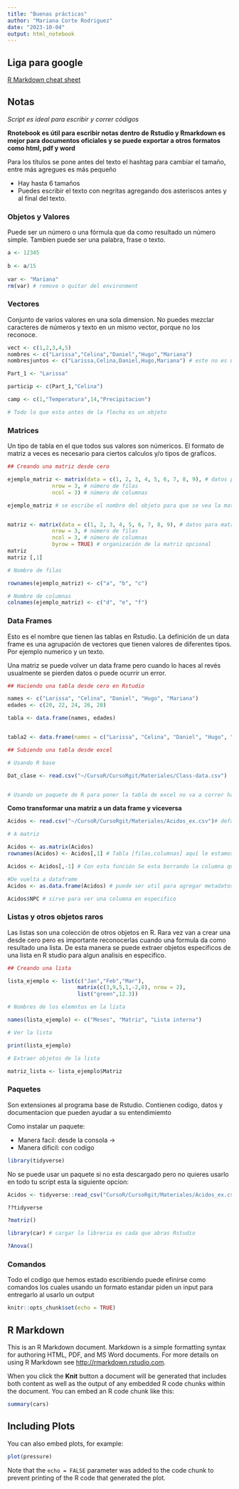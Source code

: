```yaml
---
title: "Buenas prácticas"
author: "Mariana Corte Rodriguez"
date: "2023-10-04"
output: html_notebook
---
```


## Liga para google
[R Markdown cheat sheet](https://www.rstudio.com/wp-content/uploads/2015/02/rmarkdown-cheatsheet.pdf)

## Notas

_Script es ideal para escribir y correr códigos_

__Rnotebook es útil para escribir notas dentro de Rstudio y Rmarkdown es mejor para documentos oficiales y se puede exportar a otros formatos como html, pdf y word__

Para los títulos se pone antes del texto el hashtag para cambiar el tamaño, entre más agregues es más pequeño

* Hay hasta 6 tamaños
* Puedes escribir el texto con negritas agregando dos asteriscos antes y al final del texto.


### Objetos y Valores

Puede ser un número o una fórmula que da como resultado un número simple. Tambien puede ser una palabra, frase o texto.

```r

a <- 12345
  
b <- a/15
  
var <- "Mariana" 
rm(var) # remove o quitar del environment

```

### Vectores

Conjunto de varios valores en una sola dimension. No puedes mezclar caracteres de números y texto en un mismo vector, porque no los reconoce.

```r

vect <- c(1,2,3,4,5)
nombres <- c("Larissa","Celina","Daniel","Hugo","Mariana")
nombresjuntos <- c("Larissa,Celina,Daniel,Hugo,Mariana") # este no es un vector

Part_1 <- "Larissa"

particip <- c(Part_1,"Celina")

camp <- c(1,"Temperatura",14,"Precipitacion")

# Todo lo que esta antes de la flecha es un objeto
```

### Matrices

Un tipo de tabla en el que todos sus valores son númericos. El formato de matriz a veces es necesario para ciertos calculos y/o tipos de graficos.

```r

## Creando una matriz desde cero

ejemplo_matriz <- matrix(data = c(1, 2, 3, 4, 5, 6, 7, 8, 9), # datos para matriz
              nrow = 3, # número de filas
              ncol = 3) # número de columnas

ejemplo_matriz # se escribe el nombre del objeto para que se vea la matriz en la consola


matriz <- matrix(data = c(1, 2, 3, 4, 5, 6, 7, 8, 9), # datos para matriz
              nrow = 3, # número de filas
              ncol = 3, # número de columnas
              byrow = TRUE) # organización de la matriz opcional
matriz
matriz [,1]

# Nombre de filas

rownames(ejemplo_matriz) <- c("a", "b", "c")

# Nombre de columnas
colnames(ejemplo_matriz) <- c("d", "e", "f")

```

### Data Frames

Esto es el nombre que tienen las tablas en Rstudio. La definición de un data frame es una agrupación de vectores que tienen valores de diferentes tipos. Por ejemplo numerico y un texto.

Una matriz se puede volver un data frame pero cuando lo haces al revés usualmente se pierden datos o puede ocurrir un error.

```r
## Haciendo una tabla desde cero en Rstudio

names <- c("Larissa", "Celina", "Daniel", "Hugo", "Mariana")
edades <- c(20, 22, 24, 26, 28)

tabla <- data.frame(names, edades)


tabla2 <- data.frame(names = c("Larissa", "Celina", "Daniel", "Hugo", "Mariana"), edades = c(20, 22, 24, 26, 28))

## Subiendo una tabla desde excel

# Usando R base

Dat_clase <- read.csv("~/CursoR/CursoRgit/Materiales/Class-data.csv")


# Usando un paquete de R para poner la tabla de excel no va a correr hasta que copies la liga en la consola porque estamos trabajando en un notebook.

```

__Como transformar una matriz a un data frame y viceversa__

```r
Acidos <- read.csv("~/CursoR/CursoRgit/Materiales/Acidos_ex.csv")# default en dataframe

# A matriz

Acidos <- as.matrix(Acidos)
rownames(Acidos) <- Acidos[,1] # Tabla [filas,columnas] aquí le estamos cambiando los numeros de la columna inicial por los nombres de los acidos

Acidos <- Acidos[,-1] # Con esta función Se esta borrando la columna que incluía los nombres en la tabla porque rstudio no puede leer numeros y texto en un mismo vector.

#De vuelta a dataframe
Acidos <- as.data.frame(Acidos) # puede ser util para agregar metadatos

Acidos$NPC # sirve para ver una columna en especifico

```

### Listas y otros objetos raros

Las listas son una colección de otros objetos en R. Rara vez van a crear una desde cero pero es importante reconocerlas cuando una formula da como resultado una lista. De esta manera se puede extraer objetos especificos de una lista en R studio para algun analisis en especifico.

```r
## Creando una lista

lista_ejemplo <- list(c("Jan","Feb","Mar"),
                      matrix(c(3,9,5,1,-2,8), nrow = 2),
                      list("green",12.3))

# Nombres de los elemntos en la lista

names(lista_ejemplo) <- c("Meses", "Matriz", "Lista interna")

# Ver la lista

print(lista_ejemplo)

# Extraer objetos de la lista

matriz_lista <- lista_ejemplo$Matriz


```

### Paquetes

Son extensiones al programa base de Rstudio. Contienen codigo, datos y documentacion que pueden ayudar a su entendimiemto

Como instalar un paquete:

* Manera facil: desde la consola ->
* Manera dificil: con codigo

```r
library(tidyverse)

```
No se puede usar un paquete si no esta descargado pero no quieres usarlo en todo tu script esta la siguiente opcion:

```r
Acidos <- tidyverse::read_csv("CursoR/CursoRgit/Materiales/Acidos_ex.csv") # no usar este mejor usar el absoluto read.csv

??tidyverse

?matriz()

library(car) # cargar la libreria es cada que abras Rstudio

?Anova()

```
### Comandos

Todo el codigo que hemos estado escribiendo puede efinirse como comandos los cuales usando un formato estandar piden un input para entregarlo al usarlo un output

```r
knitr::opts_chunk$set(echo = TRUE)
```

## R Markdown

This is an R Markdown document. Markdown is a simple formatting syntax for authoring HTML, PDF, and MS Word documents. For more details on using R Markdown see <http://rmarkdown.rstudio.com>.

When you click the **Knit** button a document will be generated that includes both content as well as the output of any embedded R code chunks within the document. You can embed an R code chunk like this:

```r
summary(cars)
```

## Including Plots

You can also embed plots, for example:

```r
plot(pressure)
```

Note that the `echo = FALSE` parameter was added to the code chunk to prevent printing of the R code that generated the plot.
